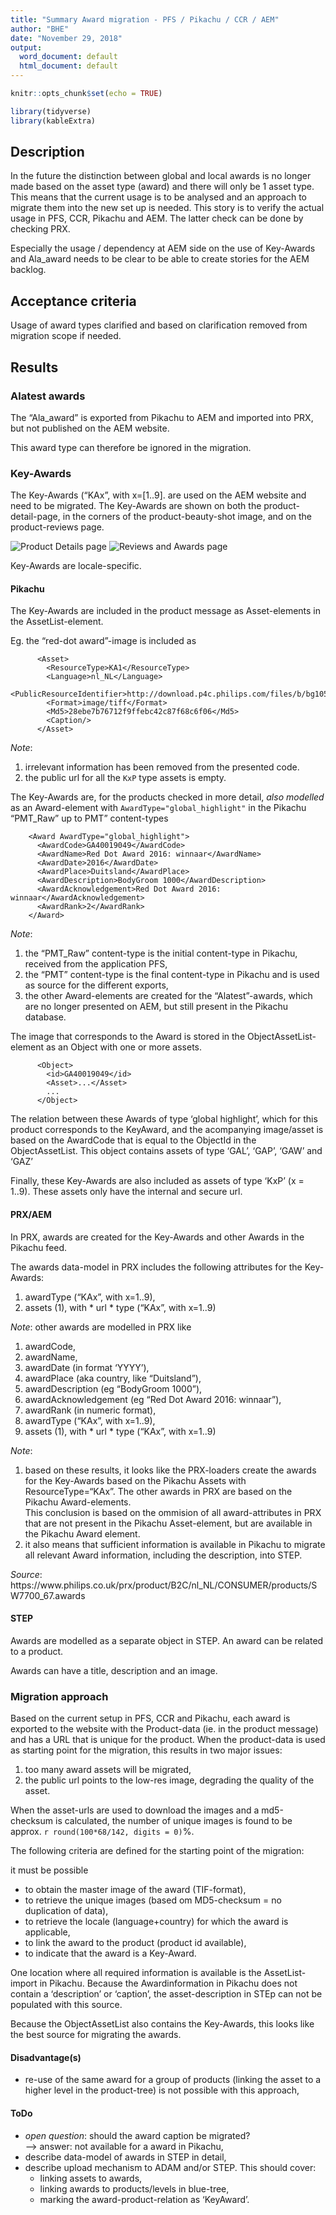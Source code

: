 ```yaml
---
title: "Summary Award migration - PFS / Pikachu / CCR / AEM"
author: "BHE"
date: "November 29, 2018"
output:
  word_document: default
  html_document: default
---
```


```r
knitr::opts_chunk$set(echo = TRUE)

library(tidyverse)
library(kableExtra)
```



## Description

In the future the distinction between global and local awards is no longer made based on the asset type (award) and there will only be 1 asset type. This means that the current usage is to be analysed and an approach to migrate them into the new set up is needed.
This story is to verify the actual usage in PFS, CCR, Pikachu and AEM. The latter check can be done by checking PRX.

Especially the usage / dependency at AEM side on the use of Key-Awards and Ala_award needs to be clear to be able to create stories for the AEM backlog.





## Acceptance criteria

Usage of award types clarified and based on clarification removed from migration scope if needed.




## Results




### Alatest awards

The "Ala_award" is exported from Pikachu to AEM and imported into PRX, but not published on the AEM website.

This award type can therefore be ignored in the migration.



### Key-Awards

The Key-Awards ("KAx", with x=[1..9]. are used on the AEM website and need to be migrated. The Key-Awards are shown on both the product-detail-page, in the corners of the product-beauty-shot image, and on the product-reviews page.

![Product Details page](./images/KeyAwards1.PNG) 
![Reviews and Awards page](./images/KeyAwards2.PNG)

Key-Awards are locale-specific.




#### Pikachu

The Key-Awards are included in the product message as Asset-elements in the AssetList-element.

Eg. the "red-dot award"-image is included as
```
      <Asset>
        <ResourceType>KA1</ResourceType>
        <Language>nl_NL</Language>
        <PublicResourceIdentifier>http://download.p4c.philips.com/files/b/bg105_10/bg105_10_ka1_nldnl.tif</PublicResourceIdentifier>
        <Format>image/tiff</Format>
        <Md5>28ebe7b76712f9ffebc42c87f68c6f06</Md5>
        <Caption/>
      </Asset>
```
*Note*: 

  1. irrelevant information has been removed from the presented code.
  2. the public url for all the `KxP` type assets is empty.



The Key-Awards are, for the products checked in more detail, *also modelled* as an Award-element with `AwardType="global_highlight"` in the Pikachu "PMT_Raw" up to PMT" content-types
```
    <Award AwardType="global_highlight">
      <AwardCode>GA40019049</AwardCode>
      <AwardName>Red Dot Award 2016: winnaar</AwardName>
      <AwardDate>2016</AwardDate>
      <AwardPlace>Duitsland</AwardPlace>
      <AwardDescription>BodyGroom 1000</AwardDescription>
      <AwardAcknowledgement>Red Dot Award 2016: winnaar</AwardAcknowledgement>
      <AwardRank>2</AwardRank>
    </Award>
```

*Note*: 

  1. the "PMT_Raw" content-type is the initial content-type in Pikachu, received from the application PFS,
  1. the "PMT" content-type is the final content-type in Pikachu and is used as source for the different exports,
  2. the other Award-elements are created for the "Alatest"-awards, which are no longer presented on AEM, but still present in the Pikachu database.

The image that corresponds to the Award is stored in the ObjectAssetList-element as an Object with one or more assets.
```
      <Object>
        <id>GA40019049</id>
        <Asset>...</Asset>
        ...
      </Object>
```
The relation between these Awards of type 'global highlight', which for this product corresponds to the KeyAward, and the acompanying image/asset is based on the AwardCode that is equal to the ObjectId in the ObjectAssetList. This object contains assets of type 'GAL', 'GAP', 'GAW' and 'GAZ'


Finally, these Key-Awards are also included as assets of type 'KxP' (x = 1..9). These assets only have the internal and secure url.




#### PRX/AEM

In PRX, awards are created for the Key-Awards and other Awards in the Pikachu feed.

The awards data-model in PRX includes the following attributes for the Key-Awards:

  1. awardType ("KAx", with x=1..9),
  2. assets (1), with
    * url
    * type ("KAx", with x=1..9)

*Note*: other awards are modelled in PRX like

  1. awardCode,
  1. awardName,
  1. awardDate (in format 'YYYY'),
  1. awardPlace (aka country, like "Duitsland"),
  1. awardDescription (eg "BodyGroom 1000"),
  1. awardAcknowledgement (eg "Red Dot Award 2016: winnaar"),
  1. awardRank (in numeric format),
  1. awardType ("KAx", with x=1..9),
  2. assets (1), with
    * url
    * type ("KAx", with x=1..9)

*Note*: 

  1. based on these results, it looks like the PRX-loaders create the awards for the Key-Awards based on the Pikachu Assets with ResourceType="KAx". The other awards in PRX are based on the Pikachu Award-elements.  
  This conclusion is based on the ommision of all award-attributes in PRX that are not present in the Pikachu Asset-element, but are available in the Pikachu Award element.
  2. it also means that sufficient information is available in Pikachu to migrate all relevant Award information, including the description, into STEP.

*Source*: https://www.philips.co.uk/prx/product/B2C/nl_NL/CONSUMER/products/SW7700_67.awards




#### STEP

Awards are modelled as a separate object in STEP. An award can be related to a product.

Awards can have a title, description and an image.





### Migration approach

Based on the current setup in PFS, CCR and Pikachu, each award is exported to the website with the Product-data (ie. in the product message) and has a URL that is unique for the product. 
When the product-data is used as starting point for the migration, this results in two major issues:

  1. too many award assets will be migrated,
  2. the public url points to the low-res image, degrading the quality of the asset.

When the asset-urls are used to download the images and a md5-checksum is calculated, the number of unique images is found to be approx. `r round(100*68/142, digits = 0)`%.

The following criteria are defined for the starting point of the migration:

it must be possible 

  * to obtain the master image of the award (TIF-format),
  * to retrieve the unique images (based om MD5-checksum = no duplication of data),
  * to retrieve the locale (language+country) for which the award is applicable,
  * to link the award to the product (product id available),
  * to indicate that the award is a Key-Award.
  
One location where all required information is available is the AssetList-import in Pikachu. Because the Awardinformation in Pikachu does not contain a 'description' or 'caption', the asset-description in STEp can not be populated with this source.

Because the ObjectAssetList also contains the Key-Awards, this looks like the best source for migrating the awards.



#### Disadvantage(s)

  * re-use of the same award for a group of products (linking the asset to a higher level in the product-tree) is not possible with this approach,



#### ToDo

  * *open question*: should the award caption be migrated?  
    --> answer: not available for a award in Pikachu,
  * describe data-model of awards in STEP in detail,
  * describe upload mechanism to ADAM and/or STEP. This should cover:
    * linking assets to awards,
    * linking awards to products/levels in blue-tree,
    * marking the award-product-relation as 'KeyAward'.


